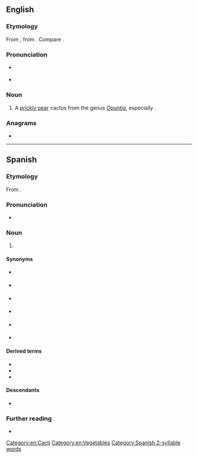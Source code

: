 ==English==

===Etymology===
From {{bor|en|es|nopal}}, from {{der|en|nah|nohpalli||Opuntia cactus}}. Compare {{m|en|nopales}}.

===Pronunciation===
* {{a|GA}} {{IPA|en|/noʊˈpɑl/}}
* {{a|UK}} {{IPA|en|/ˈnəʊpəl/}}

===Noun===
{{en-noun|s|nopal}}

# A [[prickly pear]] cactus from the genus ''[[Opuntia]]'', especially {{taxlink|Opuntia cochinellifera|species|noshow=1}}.

===Anagrams===
* {{anagrams|en|a=alnop|Plano|Polan|onlap|plano-}}

[[Category:en:Cacti]]
[[Category:en:Vegetables]]

----

==Spanish==
{{wikipedia|lang=es}}

===Etymology===
From {{bor|es|nci|nohpalli}}.

===Pronunciation===
* {{es-IPA}}

===Noun===
{{es-noun|m}}

# {{l|en|nopal}} {{gloss|plant}}

====Synonyms====
{{top2}}
* {{l|es|chumbera}} {{gloss|plant}}
* {{l|es|higuera chumba}} {{gloss|plant}}
* {{l|es|higuera de Indias}} {{gloss|plant}}
{{mid2}}
* {{l|es|higuera de pala}} {{gloss|plant}}
* {{l|es|higuera de tuna}} {{gloss|plant}}
* {{l|es|tuna}} {{gloss|plant and fruit}}
{{bottom}}

====Derived terms====
* {{l|es|nopaleda}}
* {{l|es|nopalera}}
* {{l|es|nopalito}}

====Descendants====
* {{desc|en|nopal}}

===Further reading===
* {{R:DRAE 2001}}

[[Category:Spanish 2-syllable words]]
{{topics|es|Cacti|Plants|Vegetables}}